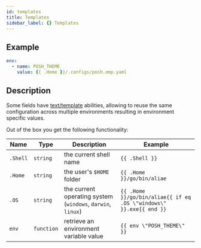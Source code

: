 ```yaml
---
id: templates
title: Templates
sidebar_label: {} Templates
---
```


## Example

```yaml
env:
  - name: POSH_THEME
    value: {{ .Home }}/.configs/posh.omp.yaml
```

## Description

Some fields have [text/template][go-text-template] abilities, allowing to reuse the same
configuration across multiple environments resulting in environment specific values.

Out of the box you get the following functionality:

| Name     | Type       | Description                                                 | Example                                                            |
| -------- | ---------- | ----------------------------------------------------------- | ------------------------------------------------------------------ |
| `.Shell` | `string`   | the current shell name                                      | `{{ .Shell }}`                                                     |
| `.Home`  | `string`   | the user's `$HOME` folder                                   | `{{ .Home }}/go/bin/aliae`                                         |
| `.OS`    | `string`   | the current operating system (`windows`, `darwin`, `linux`) | `{{ .Home }}/go/bin/aliae{{ if eq .OS \"windows\" }}.exe{{ end }}` |
| `env`    | `function` | retrieve an environment variable value                      | `{{ env \"POSH_THEME\" }}`                                         |

[go-text-template]: https://golang.org/pkg/text/template/
